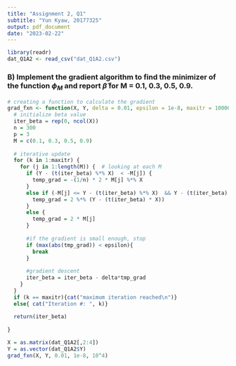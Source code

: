 ```yaml
---
title: "Assignment 2, Q1"
subtitle: "Yun Kyaw, 20177325"
output: pdf_document
date: "2023-02-22"
---
```


```r
library(readr)
dat_Q1A2 <- read_csv("dat_Q1A2.csv")
```

### B) Implement the gradient algorithm to find the minimizer of the function $\phi_{M}$ and report $\hat{\beta}$ for M = 0.1, 0.3, 0.5, 0.9.

```r
# creating a function to calculate the gradient
grad_fxn <- function(X, Y, delta = 0.01, epsilon = 1e-8, maxitr = 100000){
  # initialize beta value
  iter_beta = rep(0, ncol(X))
  n = 300
  p = 3
  M = c(0.1, 0.3, 0.5, 0.9)
  
  # iterative update
  for (k in 1:maxitr) {
    for (j in 1:length(M)) {  # looking at each M
      if (Y - (t(iter_beta) %*% X)  < -M[j]) {
        temp_grad = -(1/n) * 2 * M[j] %*% X
      }
      else if (-M[j] <= Y - (t(iter_beta) %*% X)  && Y - (t(iter_beta) %*% X)  <= M[j]) {
        temp_grad = 2 %*% (Y - (t(iter_beta) * X))
      }
      else {
        temp_grad = 2 * M[j]
      }
      
      #if the gradient is small enough, stop
      if (max(abs(tmp_grad)) < epsilon){
        break
      }
      
      #gradient descent
      iter_beta = iter_beta - delta*tmp_grad
    }
  }
  if (k == maxitr){cat("maximum iteration reached\n")}
  else{ cat("Iteration #: ", k)}  
  
  return(iter_beta)
  
}
```


```r
X = as.matrix(dat_Q1A2[,2:4])
Y = as.vector(dat_Q1A2$Y)
grad_fxn(X, Y, 0.01, 1e-8, 10^4)
```
